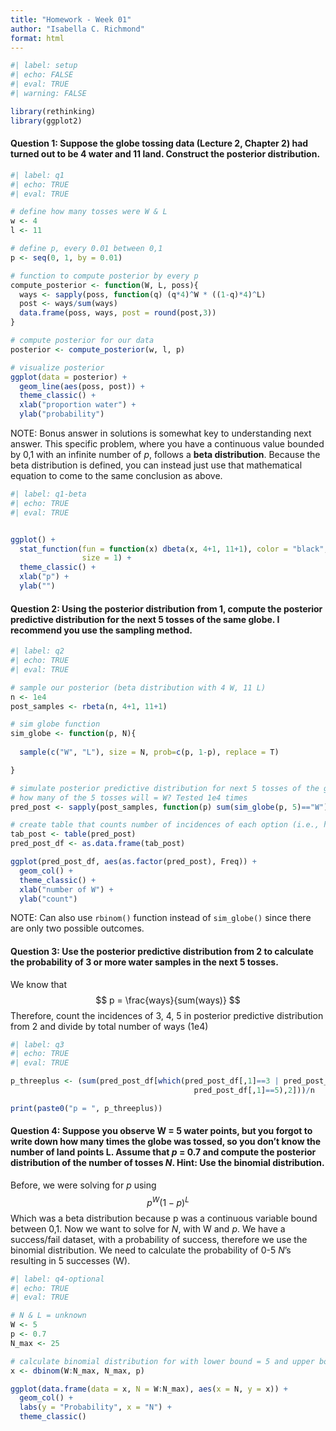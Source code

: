 ```yaml
---
title: "Homework - Week 01"
author: "Isabella C. Richmond"
format: html
---
```


```r
#| label: setup
#| echo: FALSE
#| eval: TRUE
#| warning: FALSE

library(rethinking)
library(ggplot2)
```

#### Question 1: Suppose the globe tossing data (Lecture 2, Chapter 2) had turned out to be 4 water and 11 land. Construct the posterior distribution.

```r
#| label: q1
#| echo: TRUE
#| eval: TRUE

# define how many tosses were W & L
w <- 4
l <- 11

# define p, every 0.01 between 0,1 
p <- seq(0, 1, by = 0.01)

# function to compute posterior by every p
compute_posterior <- function(W, L, poss){
  ways <- sapply(poss, function(q) (q*4)^W * ((1-q)*4)^L)
  post <- ways/sum(ways)
  data.frame(poss, ways, post = round(post,3))
}

# compute posterior for our data
posterior <- compute_posterior(w, l, p)

# visualize posterior 
ggplot(data = posterior) + 
  geom_line(aes(poss, post)) + 
  theme_classic() + 
  xlab("proportion water") + 
  ylab("probability")


```
NOTE: Bonus answer in solutions is somewhat key to understanding next answer. This specific problem, where you have a continuous value bounded by 0,1 with an infinite number of *p*, follows a **beta distribution**. Because the beta distribution is defined, you can instead just use that mathematical equation to come to the same conclusion as above. 

```r
#| label: q1-beta
#| echo: TRUE
#| eval: TRUE


ggplot() +
  stat_function(fun = function(x) dbeta(x, 4+1, 11+1), color = "black",
                size = 1) +
  theme_classic() + 
  xlab("p") + 
  ylab("")

```

#### Question 2: Using the posterior distribution from 1, compute the posterior predictive distribution for the next 5 tosses of the same globe. I recommend you use the sampling method.

```r
#| label: q2
#| echo: TRUE
#| eval: TRUE

# sample our posterior (beta distribution with 4 W, 11 L)
n <- 1e4
post_samples <- rbeta(n, 4+1, 11+1)

# sim globe function
sim_globe <- function(p, N){
  
  sample(c("W", "L"), size = N, prob=c(p, 1-p), replace = T)

}

# simulate posterior predictive distribution for next 5 tosses of the globe
# how many of the 5 tosses will = W? Tested 1e4 times
pred_post <- sapply(post_samples, function(p) sum(sim_globe(p, 5)=="W"))

# create table that counts number of incidences of each option (i.e., how many times will 0 W appear, 1 W, 2 W, 3 W, 4 W, 5 W?)
tab_post <- table(pred_post)
pred_post_df <- as.data.frame(tab_post)

ggplot(pred_post_df, aes(as.factor(pred_post), Freq)) + 
  geom_col() + 
  theme_classic() + 
  xlab("number of W") + 
  ylab("count")
```
NOTE: Can also use `rbinom()` function instead of `sim_globe()` since there are only two possible outcomes.

#### Question 3: Use the posterior predictive distribution from 2 to calculate the probability of 3 or more water samples in the next 5 tosses.  

We know that $$ p = \frac{ways}{sum(ways)} $$ Therefore, count the incidences of 3, 4, 5 in posterior predictive distribution from 2 and divide by total number of ways (1e4)

```r
#| label: q3
#| echo: TRUE
#| eval: TRUE

p_threeplus <- (sum(pred_post_df[which(pred_post_df[,1]==3 | pred_post_df[,1]==4 | 
                                         pred_post_df[,1]==5),2]))/n

print(paste0("p = ", p_threeplus))

```

#### Question 4: Suppose you observe W = 5 water points, but you forgot to write down how many times the globe was tossed, so you don't know the number of land points L. Assume that *p* = 0.7 and compute the posterior distribution of the number of tosses *N*. Hint: Use the binomial distribution.

Before, we were solving for *p* using $$ p^W(1-p)^L $$ Which was a beta distribution because p was a continuous variable bound between 0,1. Now we want to solve for *N*, with W and *p*. We have a success/fail dataset, with a probability of success, therefore we use the binomial distribution. We need to calculate the probability of 0-5 *N*'s resulting in 5 successes (W).

```r
#| label: q4-optional
#| echo: TRUE
#| eval: TRUE

# N & L = unknown
W <- 5
p <- 0.7
N_max <- 25

# calculate binomial distribution for with lower bound = 5 and upper bound = 25 with p = 0.7
x <- dbinom(W:N_max, N_max, p)

ggplot(data.frame(data = x, N = W:N_max), aes(x = N, y = x)) +
  geom_col() +
  labs(y = "Probability", x = "N") + 
  theme_classic()

```
